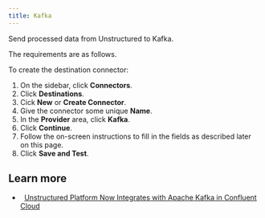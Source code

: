 ```yaml
---
title: Kafka
---
```



<FirstTimeUIDestinationConnector />

Send processed data from Unstructured to Kafka.

The requirements are as follows.


<KafkaPrerequisites />

To create the destination connector:

1. On the sidebar, click **Connectors**.
2. Click **Destinations**.
3. Cick **New** or **Create Connector**.
4. Give the connector some unique **Name**.
5. In the **Provider** area, click **Kafka**.
6. Click **Continue**. 
7. Follow the on-screen instructions to fill in the fields as described later on this page.
8. Click **Save and Test**.


<KafkaFields />

## Learn more

- <Icon icon="blog" />&nbsp;&nbsp;[Unstructured Platform Now Integrates with Apache Kafka in Confluent Cloud](https://unstructured.io/blog/unstructured-platform-now-integrates-with-apache-kafka-in-confluent-cloud)

